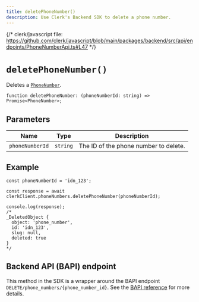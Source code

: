 ```yaml
---
title: deletePhoneNumber()
description: Use Clerk's Backend SDK to delete a phone number.
---
```


{/* clerk/javascript file: https://github.com/clerk/javascript/blob/main/packages/backend/src/api/endpoints/PhoneNumberApi.ts#L47 */}

# `deletePhoneNumber()`

Deletes a [`PhoneNumber`](/docs/references/javascript/phone-number).

```tsx
function deletePhoneNumber: (phoneNumberId: string) => Promise<PhoneNumber>;
```

## Parameters

| Name | Type | Description |
| - | - | - |
| `phoneNumberId` | `string` | The ID of the phone number to delete. |

## Example

```tsx
const phoneNumberId = 'idn_123';

const response = await clerkClient.phoneNumbers.deletePhoneNumber(phoneNumberId);

console.log(response);
/*
_DeletedObject {
  object: 'phone_number',
  id: 'idn_123',
  slug: null,
  deleted: true
}
*/
```

## Backend API (BAPI) endpoint

This method in the SDK is a wrapper around the BAPI endpoint `DELETE/phone_numbers/{phone_number_id}`. See the [BAPI reference](https://clerk.com/docs/reference/backend-api/tag/Phone-Numbers#operation/DeletePhoneNumber) for more details.
